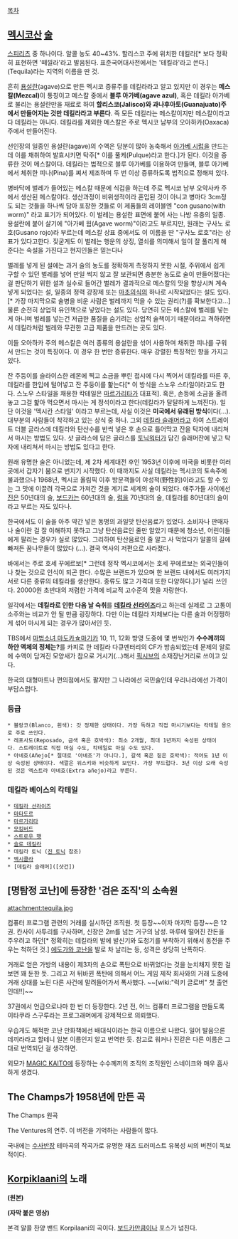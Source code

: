 [[목차]]

== [[멕시코]]산 [[술]] ==
[[스피리츠]] 중 하나이다. 알콜 농도 40~43%. 할리스코 주에 위치한 데킬라[* 보다 정확히 표현하면 '떼낄라'라고 발음된다. 표준국어대사전에서는 '테킬라'라고 쓴다.](Tequila)라는 지역의 이름을 딴 것.

흔히 [[용설란]](agave)으로 만든 멕시코 증류주를 데킬라라고 알고 있지만 이 경우는 '''메스칼(Mezcal)'''이 통칭이고 메스칼 중에서 '''블루 아가베(agave azul)''', 혹은 데킬라 아가베로 불리는 용설란만을 재료로 하여 '''할리스코(Jalisco)와 과나후아토(Guanajuato)주에서 만들어지는 것만 데킬라라고 부른다'''. 즉 모든 데킬라는 메스칼이지만 메스칼이라고 다 데킬라는 아니다. 데킬라를 제외한 메스칼은 주로 멕시코 남부의 오아하카(Oaxaca)주에서 만들어진다.

선인장의 일종인 용설란(agave)의 수액은 당분이 많아 농축해서 [[아가베 시럽]]을 만드는데 이를 채취하여 발효시키면 탁주[* 이를 풀케(Pulque)라고 한다.]가 된다. 이것을 증류한 것이 메스칼이다. 데킬라는 법적으로 블루 아가베를 이용하여 만들며, 블루 아가베에서 체취한 피나(Pina)를 쪄서 제조하며 두 번 이상 증류하도록 법적으로 정해져 있다. 

병바닥에 벌레가 들어있는 메스칼 때문에 식겁을 하는데 주로 멕시코 남부 오악사카 주에서 생산된 메스칼이다. 생산과정이 비위생적이라 혼입된 것이 아니고 병마다 3cm정도 되는 것들을 하나씩 담아 포장한 것들로 이 제품들의 레이블엔  "con gusano(with worm)" 라고 표기가 되어있다. 이 벌레는 용설란 표면에 붙어 사는 나방 유충의 일종. 용설란에 붙어 살기에 "아가베 웜(Agave worm)"이라고도 부르지만, 원래는 구사노 로호(Gusano rojo)라 부르는데 메스칼 상표 중에서도 이 이름을 딴 "구사노 로호"라는 상표가 있다고한다. 짖굳게도 이 벌레는 행운의 상징, 열쇠를 의미해서 일이 잘 풀리게 해준다는 속설을 가진다고 현지인들은 믿는다나

벌레를 넣게 된 설에는 과거 술의 농도를 정확하게 측정하지 못한 시절, 주위에서 쉽게 구할 수 있던 벌레를 넣어 만일 썩지 않고 잘 보관되면 충분한 농도로 술이 만들어졌다는걸 판단하기 위한 설과 실수로 들어간 벌레가 결과적으로 메스칼의 맛을 향상시켜 계속 넣게 되었다는 설, 일종의 정력 강장제 또는 [[마초]]의식의 하나로 시작되었다는 설도 있다.[* 가장 마지막으로 술병을 비운 사람은 벌레까지 먹을 수 있는 권리(?)를 확보한다고...] 물론 순전히 상업적 유인책으로 넣었다는 설도 있다. 당연히 모든 메스칼에 벌레를 넣는게 아니며 벌레를 넣는건 저급한 품질을 숨기려는 상업적 술책이기 때문이라고 격하하면서 데킬라처럼 벌레와 무관한 고급 제품을 만드려는 곳도 있다.

이들 오아하카 주의 메스칼은 여러 종류의 용설란을 섞어 사용하며 채취한 피나를 구워서 만드는 것이 특징이다. 이 경우 한 번만 증류한다. 매우 강렬한 특징적인 향을 가지고 있다. 

잔 주둥이를 슬라이스한 레몬에 찍고 소금을 뿌린 접시에 다시 찍어서 데킬라를 따른 후, 데킬라를 한입에 털어넣고 잔 주둥이를 핥는다[* 이 방식을 스노우 스타일이라고도 한다. 스노우 스타일을 채용한 칵테일은 [[마르가리타]]가 대표적]. 혹은, 손등에 소금을 올려놓고 그걸 핥아 먹으면서 마시는 게 정석이라고 한다(데킬라가 달달하게 느껴진다). 일단 이것을 '멕시칸 스타일' 이라고 부르는데, 사실 이것은 '''미국에서 유래된 방식'''이다(…). 대부분의 사람들이 착각하고 있는 상식 중 하나. 그외 [[데킬라 슬래머]]라고 하여 스트레이트 더블 글라스에 데킬라와 탄산수를 반씩 넣은 후 손으로 틀어막고 잔을 탁자에 내리쳐서 마시는 방법도 있다. 샷 글라스에 담은 글라스를 [[토닉워터]]가 담긴 슬래머잔에 넣고 탁자에 내리쳐서 마시는 방법도 있다고 한다.

원래 유명한 술은 아니었는데, 제 2차 세계대전 후인 1953년 이후에 미국을 비롯한 여러 곳에서 갑자기 붐으로 번지기 시작했다. 이 때까지도 사실 데킬라는 멕시코의 토속주에 불과했으나 1968년, 멕시코 올림픽 이후 방문객들이 야성적(野性的)이라고도 할 수 있는 그 맛에 이끌려 각국으로 가져간 것을 계기로 세계의 술이 되었다. 애주가들 사이에선 [[진]]은 50년대의 술, [[보드카]]는 60년대의 술, [[럼]]을 70년대의 술, 데킬라를 80년대의 술이라고 부르는 자도 있다나.

한국에서도 이 술을 아주 약간 넣은 동명의 과일맛 탄산음료가 있었다. 소비자나 판매자나 술이란 걸 잘 이해하지 못하고 그냥 탄산음료인 줄만 알았기 때문에 청소년, 어린이들에게 팔리는 경우가 실로 많았다. 그리하여 탄산음료인 줄 알고 사 먹었다가 알콜의 길에 빠져든 꿈나무들이 많았다 (…). 결국 역사의 저편으로 사라졌다.

바에서는 주로 호세 꾸에르보[* 그런데 정작 멕시코에서는 호세 꾸에르보는 외국인들이나 찾는 것으로 인식이 되곤 한다. 수많은 브랜드가 있으며 한 브랜드 내에서도 여러가지 서로 다른 종류의 테킬라를 생산한다. 종류도 많고 가격대 또한 다양하다.]가 널리 쓰인다. 20000원 초반대의 저렴한 가격에 비교적 고수준의 맛을 자랑한다. 

일각에서는 '''데킬라로 인한 다음 날 숙취'''를 '''[[데킬라 선라이즈]]'''라고 하는데 실제로 그 고통이 소주와는 비교가 안 될 만큼 굉장하다. 다만 이는 데킬라 자체보다는 다른 술과 어정쩡하게 섞어 마시게 되는 경우가 많아서인 듯.

TBS에서 [[마법소녀 마도카☆마기카]] 10, 11, 12화 방영 도중에 몇 번씩인가 '''수수께끼의 하얀 액체의 정체는?'''를 카피로 한 데킬라 다큐멘터리의 CF가 방송되었는데 문제의 알로에 수액이 담겨진 모양새가 참으로 거시기(...)해서 [[픽시브]]의 소재장난거리로 쓰이고 있다. 

한국의 대형마트나 편의점에서도 팔지만 그 나라에선 국민술인데 우리나라에선 가격이 부담스럽다.

=== 등급 ===
 * 블랑코(Blanco, 흰색): 갓 정제한 상태이다. 가장 독하고 직접 마시기보다는 칵테일 용으로 주로 쓰인다.
 * 레포사도(Reposado, 금색 혹은 호박색): 최소 2개월, 최대 1년까지 숙성된 상태이다. 스트레이트로 직접 마실 수도, 칵테일로 마실 수도 있다.
 * 아녜호(Añejo[* 절대로 '아녜조'가 아니다.], 갈색 혹은 짙은 호박색): 적어도 1년 이상 숙성된 상태이다. 색깔은 위스키와 비슷하게 보인다. 가장 부드럽다. 3년 이상 오래 숙성된 것은 엑스트라 아녜호(Extra añejo)라고 부른다.

=== 데킬라 베이스의 칵테일 ===
 * [[데킬라 선라이즈]]
 * [[마타도르]]
 * [[마르가리타]]
 * [[모킹버드]]
 * [[스트로우 햇]]
 * [[슬로 데킬라]]
 * 데킬라 토닉 ([[진 토닉]] 참조)
 * [[멕시콜라]]
 * [데킬라 슬래머]([샷건])
== [명탐정 코난]에 등장한 '검은 조직'의 소속원 ==
attachment:tequila.jpg

컴퓨터 프로그램 관련의 거래를 실시하던 조직원. 첫 등장~~이자 마지막 등장~~은 12권.  칸사이 사투리를 구사하며, 신장은 2m를 넘는 거구의 남성. 마루에 떨어진 잔돈을 주우려고 하던[* 정확히는 데킬라의 발에 발신기와 도청기를 부착하기 위해서 동전을 주우는 척하던 것.] [[에도가와 코난]]을 발로 차 날리는 등, 성격은 상당히 난폭하다.

거래로 얻은 가방의 내용이 제3자의 손으로 폭탄으로 바뀌었다는 것을 눈치채지 못한 걸 보면 꽤 둔한 듯. 그리고 저 뒤바뀐 폭탄에 의해서 어느 게임 제작 회사와의 거래 도중에 거래 상대를 노린 다른 사건에 말려들어가서 폭사했다. ~~[wiki:"럭키 글로버" 첫 출연인데!!]~~ 

37권에서 언급으로나마 한 번 더 등장한다. 2년 전, 어느 컴퓨터 프로그램을 만들도록 이타쿠라 스구루라는 프로그래머에게 강제적으로 의뢰했다.

우습게도 해적판 코난 만화책에선 배대식이라는 한국 이름으로 나왔다. 일어 발음으론 데끼라라고 할테니 일본 이름인지 알고 번역한 듯. 참고로 워커나 진같은 다른 이름은 그대로 번역되던 걸 생각하면.

외모가 [[MAGIC KAITO]]에 등장하는 수수께끼의 조직의 조직원인 스네이크와 매우 흡사하게 생겼다.

== The Champs가 1958년에 만든 곡 ==
{{{#!html
<iframe title="YouTube video player" class="youtube-player" type="text/html" width="600" height="480" src="http://www.youtube.com/embed/LMmRlgFe0cU" frameborder="0" allowFullScreen></iframe>
}}}
The Champs 원곡

{{{#!HTML
<iframe title="YouTube video player" width="600" height="480" src="http://www.youtube.com/embed/LXBLHTq390k" frameborder="0" allowfullscreen></iframe>
}}}
The Ventures의 연주. 이 버전을 기억하는 사람들이 많다.

{{{#!HTML
<iframe  width="600" height="480" src="//www.youtube.com/embed/immi9uIWG4Y" frameborder="0" allowfullscreen></iframe>
}}}
국내에는 [[수사반장]] 테마곡의 작곡가로 유명한 재즈 드러미스트 유복성 씨의 버전이 독보적이다.

== [[Korpiklaani]]의 노래 ==
{{{#!html
<iframe title="YouTube video player" width="640" height="390" src="http://youtube.com/embed/xoLmeOBn4ck" frameborder="0" allowfullscreen></iframe>
}}}
'''(원본)'''

{{{#!html
<iframe title="YouTube video player" width="640" height="390" src="http://youtube.com/embed/RAmDEfaGS4M" frameborder="0" allowfullscreen></iframe>
}}}
'''(자막 붙은 영상)'''

본격 알콜 찬양 밴드 Korpilaani의 곡이다.  [[보드카]]만큼이나 포스가 넘친다.
